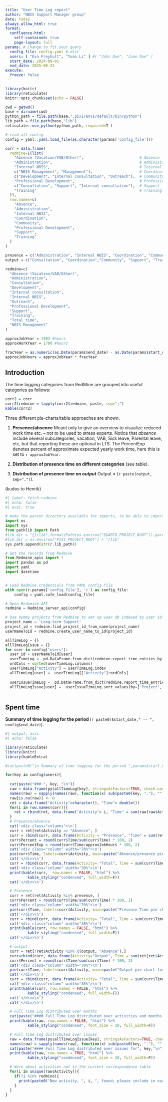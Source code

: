 ```yaml
---
title: "User Time Log report"
author: "NBIS Support Manager group"
date: today
always_allow_html: true
format: 
  confluence-html:
    self-contained: true
    page-layout: full
params: # Change to fit your query
  config_file: config.yaml #.dist
  users: [ "Eva Freyhult", "Yuan Li" ] #[ "John Doe", "Jane Doe" ]
  start_date: 2024-09-01
  end_date: 2025-08-31
execute:
  freeze: false
---
```




```r
library(knitr)
library(reticulate)
knitr::opts_chunk$set(echo = FALSE)

cwd = getwd()
base = dirname(cwd)
python_path = file.path(base,".pixi/envs/default/bin/python") 
lib_path = file.path(base,"lib") 
reticulate::use_python(python_path, required=T )

# read all config
config = yaml::yaml.load_file(as.character(params['config_file']))

```

```r

corr = data.frame(
  redmine=I(list(
    "Absence (Vacation/VAB/Other)",                         # Absence
    "Administration",                                       # Administration
    "Internal NBIS",                                        # Internal NBIS
    c("NBIS Management", "Management"),                     # Coordination
    c("Development", "Internal consultation", "Outreach"),  # Community
    "Professional Development",                             # Professional development
    c("Consultation", "Support", "Internal consultation"),  # Support
    "Training"                                              # Training
  )), 
  row.names=c(
    "Absence",
    "Administration",
    "Internal NBIS",
    "Coordination",
    "Community", 
    "Professional Development",
    "Support",
    "Training"
  )
)

presence = c("Administration", "Internal NBIS", "Coordination", "Community", "Professional Development", "Support", "Training")
output = c("Consultation", "Coordination","Community", "Support", "Training")

redmine=c(
  "Absence (Vacation/VAB/Other)",
  "Administration",
  "Consultation",
  "Development",
  "Internal consultation",
  "Internal NBIS",
  "Outreach",
  "Professional Development",
  "Support",
  "Training",
  "Total time",
  "NBIS Management"
)

approxJobYear = 1983 #hours
approxWorkYear = 1700 #hours

fracYear = as.numeric(as.Date(params$end_date) - as.Date(params$start_date))/365
approxJobHours = approxJobYear * fracYear
```

## Introduction

The time logging categories from RedMine are grouped into useful categories as follows:

```r
corr2 = corr
corr2$redmine = lapply(corr2$redmine, paste, sep=";")
kable(corr2)

```

Three different pie-charts/table approaches are shown.

1. **Presence/absence** Meant only to give an overview to visualize reduced work time etc. -- not to be used to stress experts.
Notice that _absence_ include several subcategories, vacation, VAB, Sick leave, Parental leave, etc, but that reporting these are optional in LTS.
The PercentExp denotes percent of approximate expected yearly work time, here this is set to `r approxJobYear`. 

2. **Distribution of presence time on different categories** (see table).

3. **Distribution of presence time on _output_** Output = (`r paste(output, sep=",")`).

(kudos to Henrik)

<div class=pgbr>


```python
#| label: fetch-redmine
#| echo: false
#| eval: true

# make the parent directory available for imports, to be able to import Redmine_apis.py there
import os
import sys
from pathlib import Path
#lib_dir = "{}/lib".format(Path(os.environ["QUARTO_PROJECT_ROOT"]).parent)
#lib_dir = os.environ["PIXI_PROJECT_ROOT"] + "/lib"
sys.path.append(str(r.lib_path))   

# Get the records from Redmine
from Redmine_apis import *
import pandas as pd
import yaml
import datetime


# Load Redmine credentials from YAML config file
with open(r.params['config_file'], 'r') as config_file:
    config = yaml.safe_load(config_file)

# Open Redamine API
redmine = Redmine_server_api(config)

# Use dummy projects from Redmine to set up user db indexed by user id
project_name = 'Long-term Support'
project_id = redmine.find_project_id_from_name(project_name)
userNameToId = redmine.create_user_name_to_id(project_id)

allTimeLog = {}
allTimeLogIssue = {}
for user in config["users"]: 
  user_id = userNameToId[user]
  userTimeLog =  pd.DataFrame.from_dict(redmine.report_time_entries_by_activity_and_month(user_id, config["start_date"], config["end_date"]), orient='index')
  ordCols = sorted(userTimeLog.columns)
  userTimeLog["Activity"] = userTimeLog.index
  allTimeLog[user] =  userTimeLog[["Activity"]+ordCols]
  
  userIssueTimeLog =  pd.DataFrame.from_dict(redmine.report_time_entries_by_issue(user_id, config["start_date"], config["end_date"]), orient='index')
  allTimeLogIssue[user] =  userIssueTimeLog.sort_values(by=['Project', 'Tracker', 'Total time'], ascending = False)
  
```

## Spent time 

**Summary of time logging for the period **  (`r paste0($start_date," -- ", config$end_date)`).


::: {.panel-tabset}


```r
#| output: asis
#| echo: false

library(reticulate)
library(knitr)
library(kableExtra)

#cat(paste0("\n Summary of time logging for the period ",params$start_date," -- ", params$end_date,"\n"))

for(key in config$users){ 
 
  cat(paste("### ", key, "\n"))
  raw = data.frame(py$allTimeLog[key], stringsAsFactors=TRUE, check.names = FALSE)
  names(raw) = sapply(names(raw), function(x) sub(paste0(key, "."), "", x))
  raw[is.na(raw)] <- 0
  ret = data.frame("Activity"=character(), "Time"= double())
  for(i in row.names(corr)){
    ret = rbind(ret, data.frame("Activity"= i, "Time" = sum(raw[raw$Activity %in% unlist(corr[i,"redmine"]), "Total time"])))
  }
  # Presence/absence
  cat('<div class="columns">\n')
  curr = ret[ret$Activity == "Absence", ]
  curr = rbind(curr, data.frame(Activity = "Presence", "Time" = sum(ret[ret$Activity %in% presence, "Time"])))
  curr$Percent = round(curr$Time/sum(curr$Time) * 100, 2)
  curr$PercentExp = round(curr$Time/approxJobHours * 100, 2)
  cat('<div class="column" width="70%">\n')
  pie(curr$Time, labels=curr$Activity, main=paste("Absence/presence pie chart for", key))
  cat('</div>\n')
  curr = rbind(curr, data.frame(Activity= "Total", Time = sum(curr$Time), Percent = sum(curr$Percent), PercentExp = sum(curr$PercentExp)))
  cat('<div class="column" width="30%">\n')
  print(kable(curr,  row.names = FALSE, "html") %>% 
          kable_styling("condensed", full_width=F))
  cat('</div>\n')

  # Presence
  curr = ret[ret$Activity %in% presence, ]
  curr$Percent = round(curr$Time/sum(curr$Time) * 100, 2)
  cat('<div class="column" width="70%">\n')
  pie(curr$Time, labels=curr$Activity, main=paste("Presence Time pie chart for", key))
  cat('</div>\n')
  curr = rbind(curr, data.frame(Activity= "Total", Time = sum(curr$Time), Percent = sum(curr$Percent)))
  cat('<div class="column" width="30%">\n')
  print(kable(curr, row.names = FALSE, "html") %>% 
          kable_styling("condensed", full_width=F))
  cat('</div>\n')

  # output
  curr = ret[!ret$Activity %in% c(output, "Absence"),]
  curr=rbind(curr, data.frame(Activity="Output", Time = sum(ret[ret$Activity %in% output, "Time"])))
  curr$Percent = round(curr$Time/sum(curr$Time) * 100, 2)
  cat('<div class="column" width="70%">\n')
  pie(curr$Time, labels=curr$Activity, main=paste("Output pie chart for", key))
  cat('</div>\n')
  curr = rbind(curr, data.frame(Activity= "Total", Time = sum(curr$Time), Percent = sum(curr$Percent)))
  cat('<div class="column" width="30%">\n')
  print(kable(curr, row.names = FALSE, "html") %>% 
          kable_styling("condensed", full_width=F))
  cat('</div>\n')
  cat('</div>\n')

  # Full Time Log distributed over months  
  cat(paste("#### Full Time Log distributed over activities and months for", key,"\n"))
  print(kable(raw, row.names = FALSE, "html") %>% 
          kable_styling("condensed", font_size = 10, full_width=F))

  # Full Time Log distributed over issues
  raw = data.frame(py$allTimeLogIssue[key], stringsAsFactors=TRUE, check.names = FALSE)
  names(raw) = sapply(names(raw), function(x) sub(paste0(key, "."), "", x))
  cat(paste("#### Full Time Log distributed over issues for", key,"\n"))
  print(kable(raw, row.names = TRUE, "html") %>% 
          kable_styling("condensed", font_size = 10, full_width=F))

  # Warn about activities not in the current correspondence table
  for(i in unique(raw$Activity)){
    if(!i %in% redmine){
      print(paste0("New activity, ", i, ", found; please include in variable 'corr'\n"))
    }
  }
}
```

:::
</div>
